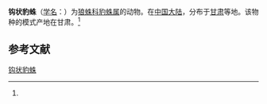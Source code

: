 {{Speciesbox
| name = 钩状豹蛛
| status = 
| status_system = 
| image = 
| genus = Pardosa
| species = uncata
| authority = (Schenkel, 1963)<ref name='id13910'>{{cite web| url =http://www.bioinfo.cn/db05/BjdwSpecies.php?action=view&id=13910| title =钩状豹蛛| work =《中国动物物种编目数据库》| publisher =中国科学院微生物研究所| author =中国科学院动物研究所| accessdate =2009-04-28| deadurl =yes| archiveurl =https://web.archive.org/web/20160305064043/http://www.bioinfo.cn/db05/BjdwSpecies.php?action=view&id=13910| archivedate =2016-03-05}}</ref>
}}

'''钩状豹蛛'''（[[学名|学名]]：{{lang|la|''Pardosa uncata''}}）为[[狼蛛科|狼蛛科]][[豹蛛属|豹蛛属]]的动物。在[[中国大陆|中国大陆]]，分布于[[甘肃|甘肃]]等地。该物种的模式产地在甘肃。<ref name='id13910'/>

== 参考文献 ==
{{reflist}}

{{Wikispecies|Pardosa uncata}}
{{Taxonbar|from=Q2454180}}

[[Category:豹蛛属|钩状豹蛛]]


{{蜘蛛小作品}}